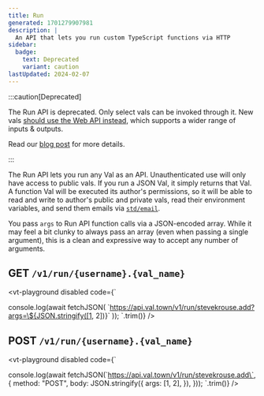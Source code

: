 ```yaml
---
title: Run
generated: 1701279907981
description: |
  An API that lets you run custom TypeScript functions via HTTP
sidebar:
  badge:
    text: Deprecated
    variant: caution
lastUpdated: 2024-02-07
---
```


:::caution[Deprecated]

The Run API is deprecated. Only select vals can be invoked through it.
New vals [should use the Web API instead](/types/http), which supports a wider
range of inputs & outputs.

Read our [blog post](https://blog.val.town/blog/deprecating-the-run-api/) for more details.

:::

The Run API lets you run any Val as an API. Unauthenticated use will only have
access to public vals. If you run a JSON Val, it simply returns that Val. A
function Val will be executed its author's permissions, so it will be able to
read and write to author's public and private vals, read their environment variables, and send
them emails via [`std/email`](/std/email).

You pass `args` to Run API function calls via a JSON-encoded array. While it may
feel a bit clunky to always pass an array (even when passing a single argument),
this is a clean and expressive way to accept any number of arguments.

## GET `/v1/run/{username}.{val_name}`

<vt-playground disabled code={`

console.log(await fetchJSON(
  \`https://api.val.town/v1/run/stevekrouse.add?args=\${JSON.stringify([1, 2])}\`
));
`.trim()} />

## POST `/v1/run/{username}.{val_name}`

<vt-playground disabled code={`

console.log(await fetchJSON(\`https://api.val.town/v1/run/stevekrouse.add\`, {
  method: "POST",
  body: JSON.stringify({
    args: [1, 2],
  }),
}));
`.trim()} />
